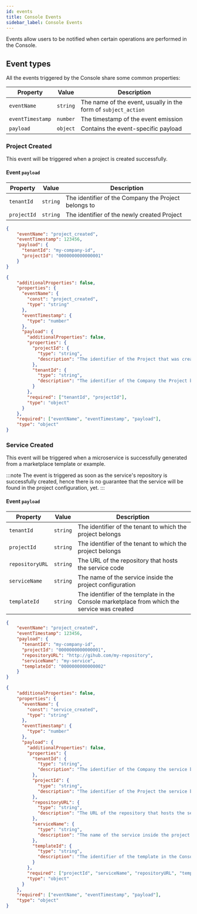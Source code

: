 ```yaml
---
id: events
title: Console Events
sidebar_label: Console Events
---
```



Events allow users to be notified when certain operations are performed in the Console.

## Event types

All the events triggered by the Console share some common properties:

| Property         | Value    | Description                                                    |
|------------------|----------|----------------------------------------------------------------|
| `eventName`      | `string` | The name of the event, usually in the form of `subject_action` |
| `eventTimestamp` | `number` | The timestamp of the event emission                            |
| `payload`        | `object` | Contains the event-specific payload                            |

### Project Created

This event will be triggered when a project is created successfully.

#### Event `payload`

| Property    | Value    | Description                                          |
|-------------|----------|------------------------------------------------------|
| `tenantId`  | `string` | The identifier of the Company the Project belongs to |
| `projectId` | `string` | The identifier of the newly created Project          |

<Tabs>
<TabItem value="example" label="Example" default>

```json
{
    "eventName": "project_created",
    "eventTimestamp": 123456,
    "payload": {
      "tenantId": "my-company-id",
      "projectId": "0000000000000001"
    }
}
```

</TabItem>
<TabItem value="json-schema" label="JSON Schema">

```json
{
    "additionalProperties": false,
    "properties": {
      "eventName": {
        "const": "project_created",
        "type": "string"
      },
      "eventTimestamp": {
        "type": "number"
      },
      "payload": {
        "additionalProperties": false,
        "properties": {
          "projectId": {
            "type": "string",
            "description": "The identifier of the Project that was created"
          },
          "tenantId": {
            "type": "string",
            "description": "The identifier of the Company the Project belongs to"
          }
        },
        "required": ["tenantId", "projectId"],
        "type": "object"
      }
    },
    "required": ["eventName", "eventTimestamp", "payload"],
    "type": "object"
}
```

</TabItem>
</Tabs>

### Service Created

This event will be triggered when a microservice is successfully generated from a marketplace template or example.

:::note
The event is triggered as soon as the service's repository is successfully created,
hence there is no guarantee that the service will be found in the project configuration, yet.
:::

#### Event `payload`

| Property        | Value    | Description                                                                                  |
|-----------------|----------|----------------------------------------------------------------------------------------------|
| `tenantId`      | `string` | The identifier of the tenant to which the project belongs                                    |
| `projectId`     | `string` | The identifier of the tenant to which the project belongs                                    |
| `repositoryURL` | `string` | The URL of the repository that hosts the service code                                        |
| `serviceName`   | `string` | The name of the service inside the project configuration                                     |
| `templateId`    | `string` | The identifier of the template in the Console marketplace from which the service was created |

<Tabs>
<TabItem value="example" label="Example" default>

```json
{
    "eventName": "project_created",
    "eventTimestamp": 123456,
    "payload": {
      "tenantId": "my-company-id",
      "projectId": "0000000000000001",
      "repositoryURL": "http://gihub.com/my-repository",
      "serviceName": "my-service",
      "templateId": "0000000000000002"
    }
}
```

</TabItem>
<TabItem value="json-schema" label="JSON Schema">

```json
{
    "additionalProperties": false,
    "properties": {
      "eventName": {
        "const": "service_created",
        "type": "string"
      },
      "eventTimestamp": {
        "type": "number"
      },
      "payload": {
        "additionalProperties": false,
        "properties": {
          "tenantId": {
            "type": "string",
            "description": "The identifier of the Company the service belongs to"
          },
          "projectId": {
            "type": "string",
            "description": "The identifier of the Project the service belongs to"
          },
          "repositoryURL": {
            "type": "string",
            "description": "The URL of the repository that hosts the service code"
          },
          "serviceName": {
            "type": "string",
            "description": "The name of the service inside the project configuration"
          },
          "templateId": {
            "type": "string",
            "description": "The identifier of the template in the Console marketplace from which the service was created"
          }
        },
        "required": ["projectId", "serviceName", "repositoryURL", "templateId"],
        "type": "object"
      }
    },
    "required": ["eventName", "eventTimestamp", "payload"],
    "type": "object"
}
  ```

</TabItem>
</Tabs>
